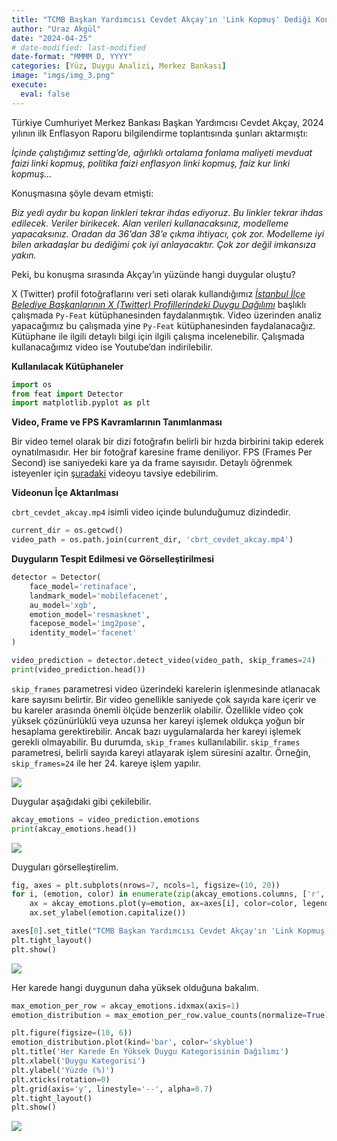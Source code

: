 ```yaml
---
title: "TCMB Başkan Yardımcısı Cevdet Akçay'ın 'Link Kopmuş' Dediği Konuşmasının Duygu Analizi"
author: "Uraz Akgül"
date: "2024-04-25"
# date-modified: last-modified
date-format: "MMMM D, YYYY"
categories: [Yüz, Duygu Analizi, Merkez Bankası]
image: "imgs/img_3.png"
execute:
  eval: false
---
```


Türkiye Cumhuriyet Merkez Bankası Başkan Yardımcısı Cevdet Akçay, 2024 yılının ilk Enflasyon Raporu bilgilendirme toplantısında şunları aktarmıştı:

*İçinde çalıştığımız setting'de, ağırlıklı ortalama fonlama maliyeti mevduat faizi linki kopmuş, politika faizi enflasyon linki kopmuş, faiz kur linki kopmuş...*

Konuşmasına şöyle devam etmişti:

*Biz yedi aydır bu kopan linkleri tekrar ihdas ediyoruz. Bu linkler tekrar ihdas edilecek. Veriler birikecek. Alan verileri kullanacaksınız, modelleme yapacaksınız. Oradan da 36'dan 38'e çıkma ihtiyacı, çok zor. Modelleme iyi bilen arkadaşlar bu dediğimi çok iyi anlayacaktır. Çok zor değil imkansıza yakın.*

Peki, bu konuşma sırasında Akçay'ın yüzünde hangi duygular oluştu?

X (Twitter) profil fotoğraflarını veri seti olarak kullandığımız [*İstanbul İlçe Belediye Başkanlarının X (Twitter) Profillerindeki Duygu Dağılımı*](https://urazakgul.github.io/python-blog/posts/post_6/){.external target="_blank"} başlıklı çalışmada `Py-Feat` kütüphanesinden faydalanmıştık. Video üzerinden analiz yapacağımız bu çalışmada yine `Py-Feat` kütüphanesinden faydalanacağız. Kütüphane ile ilgili detaylı bilgi için ilgili çalışma incelenebilir. Çalışmada kullanacağımız video ise Youtube'dan indirilebilir.

**Kullanılacak Kütüphaneler**

```python

import os
from feat import Detector
import matplotlib.pyplot as plt

```

**Video, Frame ve FPS Kavramlarının Tanımlanması**

Bir video temel olarak bir dizi fotoğrafın belirli bir hızda birbirini takip ederek oynatılmasıdır. Her bir fotoğraf karesine frame deniliyor. FPS (Frames Per Second) ise saniyedeki kare ya da frame sayısıdır. Detaylı öğrenmek isteyenler için [şuradaki](https://www.youtube.com/watch?v=BvnzxqVcZ0g){.external target="_blank"} videoyu tavsiye edebilirim.

**Videonun İçe Aktarılması**

`cbrt_cevdet_akcay.mp4` isimli video içinde bulunduğumuz dizindedir.

```python

current_dir = os.getcwd()
video_path = os.path.join(current_dir, 'cbrt_cevdet_akcay.mp4')

```

**Duyguların Tespit Edilmesi ve Görselleştirilmesi**

```python

detector = Detector(
    face_model='retinaface',
    landmark_model='mobilefacenet',
    au_model='xgb',
    emotion_model='resmasknet',
    facepose_model='img2pose',
    identity_model='facenet'
)

video_prediction = detector.detect_video(video_path, skip_frames=24)
print(video_prediction.head())

```

`skip_frames` parametresi video üzerindeki karelerin işlenmesinde atlanacak kare sayısını belirtir. Bir video genellikle saniyede çok sayıda kare içerir ve bu kareler arasında önemli ölçüde benzerlik olabilir. Özellikle video çok yüksek çözünürlüklü veya uzunsa her kareyi işlemek oldukça yoğun bir hesaplama gerektirebilir. Ancak bazı uygulamalarda her kareyi işlemek gerekli olmayabilir. Bu durumda, `skip_frames` kullanılabilir. `skip_frames` parametresi, belirli sayıda kareyi atlayarak işlem süresini azaltır. Örneğin, `skip_frames=24` ile her 24. kareye işlem yapılır.

![](imgs/img_1.png)

Duygular aşağıdaki gibi çekilebilir.

```python

akcay_emotions = video_prediction.emotions
print(akcay_emotions.head())

```

![](imgs/img_2.png)

Duyguları görselleştirelim.

```python

fig, axes = plt.subplots(nrows=7, ncols=1, figsize=(10, 20))
for i, (emotion, color) in enumerate(zip(akcay_emotions.columns, ['r', 'g', 'b', 'c', 'm', 'y', 'k'])):
    ax = akcay_emotions.plot(y=emotion, ax=axes[i], color=color, legend=False)
    ax.set_ylabel(emotion.capitalize())

axes[0].set_title("TCMB Başkan Yardımcısı Cevdet Akçay'ın 'Link Kopmuş' Dediği Konuşmasındaki Duygular", fontsize=14)
plt.tight_layout()
plt.show()

```

![](imgs/img_3.png)

Her karede hangi duygunun daha yüksek olduğuna bakalım.

```python

max_emotion_per_row = akcay_emotions.idxmax(axis=1)
emotion_distribution = max_emotion_per_row.value_counts(normalize=True) * 100

plt.figure(figsize=(10, 6))
emotion_distribution.plot(kind='bar', color='skyblue')
plt.title('Her Karede En Yüksek Duygu Kategorisinin Dağılımı')
plt.xlabel('Duygu Kategorisi')
plt.ylabel('Yüzde (%)')
plt.xticks(rotation=0)
plt.grid(axis='y', linestyle='--', alpha=0.7)
plt.tight_layout()
plt.show()

```

![](imgs/img_4.png)